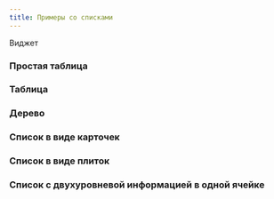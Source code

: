 ```yaml
---
title: Примеры со списками
---
```


Виджет

### Простая таблица
<Sandbox projectId="uxcases_simple_table" />


### Таблица
<Sandbox projectId="uxcases_table" />


### Дерево
<Sandbox projectId="uxcases_tree_list" />


### Cписок в виде карточек
<Sandbox projectId="uxcases_cards_list" />


### Список в виде плиток
<Sandbox projectId="uxcases_tiles_list" />


### Список с двухуровневой информацией в одной ячейке
<Sandbox projectId="uxcases_two_level_list" />
